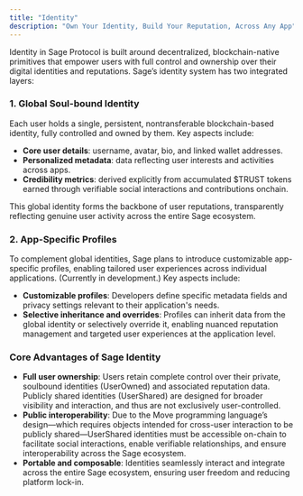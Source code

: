 ```yaml
---
title: "Identity"
description: "Own Your Identity, Build Your Reputation, Across Any App"
---
```


Identity in Sage Protocol is built around decentralized, blockchain-native primitives that empower users with full control and ownership over their digital identities and reputations. Sage’s identity system has two integrated layers:

### **1. Global Soul-bound Identity**

Each user holds a single, persistent, nontransferable blockchain-based identity, fully controlled and owned by them. Key aspects include:

- **Core user details**: username, avatar, bio, and linked wallet addresses.
- **Personalized metadata**: data reflecting user interests and activities across apps.
- **Credibility metrics**: derived explicitly from accumulated \$TRUST tokens earned through verifiable social interactions and contributions onchain.

This global identity forms the backbone of user reputations, transparently reflecting genuine user activity across the entire Sage ecosystem.

### 2. **App-Specific Profiles**

To complement global identities, Sage plans to introduce customizable app-specific profiles, enabling tailored user experiences across individual applications. (Currently in development.) Key aspects include:

- **Customizable profiles**: Developers define specific metadata fields and privacy settings relevant to their application's needs.
- **Selective inheritance and overrides**: Profiles can inherit data from the global identity or selectively override it, enabling nuanced reputation management and targeted user experiences at the application level.

### **Core Advantages of Sage Identity**

- **Full user ownership**: Users retain complete control over their private, soulbound identities (UserOwned) and associated reputation data. Publicly shared identities (UserShared) are designed for broader visibility and interaction, and thus are not exclusively user-controlled.
- **Public interoperability**: Due to the Move programming language’s design—which requires objects intended for cross-user interaction to be publicly shared—UserShared identities must be accessible on-chain to facilitate social interactions, enable verifiable relationships, and ensure interoperability across the Sage ecosystem.
- **Portable and composable**: Identities seamlessly interact and integrate across the entire Sage ecosystem, ensuring user freedom and reducing platform lock-in.